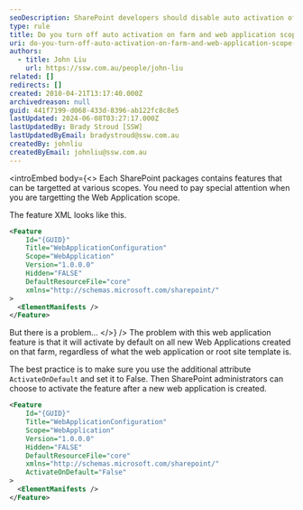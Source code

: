 ```yaml
---
seoDescription: SharePoint developers should disable auto activation of features at farm and web application scopes to ensure control over feature deployment.
type: rule
title: Do you turn off auto activation on farm and web application scope features?
uri: do-you-turn-off-auto-activation-on-farm-and-web-application-scope-features
authors:
  - title: John Liu
    url: https://ssw.com.au/people/john-liu
related: []
redirects: []
created: 2010-04-21T13:17:40.000Z
archivedreason: null
guid: 441f7199-d068-433d-8396-ab122fc8c8e5
lastUpdated: 2024-06-08T03:27:17.000Z
lastUpdatedBy: Brady Stroud [SSW]
lastUpdatedByEmail: bradystroud@ssw.com.au
createdBy: johnliu
createdByEmail: johnliu@ssw.com.au
---
```


<introEmbed
  body={<>
Each SharePoint packages contains features that can be targetted at various scopes. You need to pay special attention when you are targetting the Web Application scope.

The feature XML looks like this.

```xml
<Feature
    Id="{GUID}"
    Title="WebApplicationConfiguration"
    Scope="WebApplication"
    Version="1.0.0.0"
    Hidden="FALSE"
    DefaultResourceFile="core"
    xmlns="http://schemas.microsoft.com/sharepoint/"
>
  <ElementManifests />
</Feature>
```

But there is a problem...
  </>}
/>
The problem with this web application feature is that it will activate by default on all new Web Applications created on that farm, regardless of what the web application or root site template is.

The best practice is to make sure you use the additional attribute `ActivateOnDefault` and set it to False. Then SharePoint administrators can choose to activate the feature after a new web application is created.

```xml
<Feature
    Id="{GUID}"
    Title="WebApplicationConfiguration"
    Scope="WebApplication"
    Version="1.0.0.0"
    Hidden="FALSE"
    DefaultResourceFile="core"
    xmlns="http://schemas.microsoft.com/sharepoint/"
    ActivateOnDefault="False"
>
  <ElementManifests />
</Feature>
```
